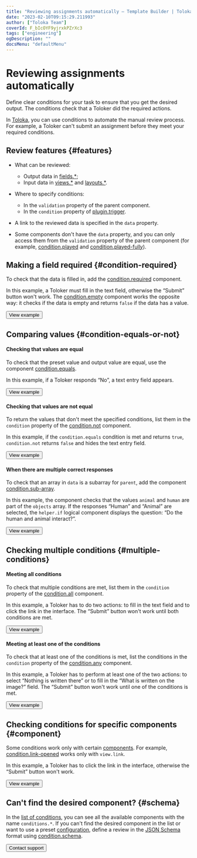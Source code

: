 ```yaml
---
title: "Reviewing assignments automatically — Template Builder | Toloka documentation"
date: "2023-02-10T09:15:29.211993"
author: ["Toloka Team"]
coverId: F_bIcOYF9yjrxkPZrXc3
tags: ["engineering"]
ogDescription: ""
docsMenu: "defaultMenu"
---
```


# Reviewing assignments automatically

Define clear conditions for your task to ensure that you get the desired output. The conditions check that a Toloker did the required actions.

In [Toloka](https://toloka.ai/), you can use conditions to automate the manual review process. For example, a Toloker can't submit an assignment before they meet your required conditions.

## Review features {#features}

- What can be reviewed:
    - Output data in [fields.*](/docs/template-builder/reference/fields);
    - Input data in [views.*](/docs/template-builder/reference/views) and [layouts.*](/docs/template-builder/reference/layouts).

- Where to specify conditions:
    - In the `validation` property of the parent component.
    - In the `condition` property of [plugin.trigger](/docs/template-builder/reference/plugin.trigger).

- A link to the reviewed data is specified in the `data` property.
- Some components don't have the `data` property, and you can only access them from the `validation` property of the parent component (for example, [condition.played](/docs/template-builder/reference/condition.played) and [condition.played-fully](/docs/template-builder/reference/condition.played-fully)).

## Making a field required {#condition-required}

To check that the data is filled in, add the [condition.required](/docs/template-builder/reference/condition.required) component.

In this example, a Toloker must fill in the text field, otherwise the “Submit” button won't work. The [condition.empty](/docs/template-builder/reference/condition.empty) component works the opposite way: it checks if the data is empty and returns `false` if the data has a value.

<Button themeColor="light" view="default" size="l" type="link" url="https://ya.cc/t/VaKRkzm-3ttEim">View example</Button>

## Comparing values {#condition-equals-or-not}

#### Checking that values are equal

To check that the preset value and output value are equal, use the component [condition.equals](/docs/template-builder/reference/condition.equals).

In this example, if a Toloker responds “No”, a text entry field appears.

<Button themeColor="light" view="default" size="l" type="link" url="https://ya.cc/t/jlpDLfIe3ttEjY">View example</Button>

#### Checking that values are not equal

To return the values that don't meet the specified conditions, list them in the `condition` property of the [condition.not](/docs/template-builder/reference/condition.not) component.

In this example, if the `condition.equals` condition is met and returns `true`, `condition.not` returns `false` and hides the text entry field.

<Button themeColor="light" view="default" size="l" type="link" url="https://ya.cc/t/EQrcJAhh3ttEkP">View example</Button>

#### When there are multiple correct responses

To check that an array in `data` is a subarray for `parent`, add the component [condition.sub-array](/docs/template-builder/reference/condition.sub-array).

In this example, the component checks that the values `animal` and `human` are part of the `objects` array. If the responses “Human” and “Animal” are selected, the `helper.if` logical component displays the question: “Do the human and animal interact?”.

<Button themeColor="light" view="default" size="l" type="link" url="https://ya.cc/t/hKrpY1DO3xEBoC">View example</Button>

## Checking multiple conditions {#multiple-conditions}

#### Meeting all conditions

To check that multiple conditions are met, list them in the `condition` property of the [condition.all](/docs/template-builder/reference/condition.all) component.

In this example, a Toloker has to do two actions: to fill in the text field and to click the link in the interface. The “Submit” button won't work until both conditions are met.

<Button themeColor="light" view="default" size="l" type="link" url="https://ya.cc/t/UVTRP1wl3vw9ij">View example</Button>

#### Meeting at least one of the conditions

To check that at least one of the conditions is met, list the conditions in the `condition` property of the [condition.any](/docs/template-builder/reference/condition.any) component.

In this example, a Toloker has to perform at least one of the two actions: to select “Nothing is written there” or to fill in the “What is written on the image?” field. The “Submit” button won't work until one of the conditions is met.

<Button themeColor="light" view="default" size="l" type="link" url="https://ya.cc/t/UGnbki-73xPDHm">View example</Button>

## Checking conditions for specific components {#component}

Some conditions work only with certain [components](/docs/glossary#component). For example, [condition.link-opened](/docs/template-builder/reference/condition.link-opened) works only with `view.link`.

In this example, a Toloker has to click the link in the interface, otherwise the “Submit” button won't work.

<Button themeColor="light" view="default" size="l" type="link" url="https://ya.cc/t/DNok6Tun3ttEpZ">View example</Button>

## Can't find the desired component? {#schema}

In the [list of conditions](/docs/template-builder/reference/conditions), you can see all the available components with the name `conditions.*`. If you can't find the desired component in the list or want to use a preset [configuration](/docs/glossary#configuration), define a review in the [JSON Schema](https://json-schema.org/learn/getting-started-step-by-step.html) format using [condition.schema](/docs/template-builder/reference/condition.schema).

<Button themeColor="light" view="default" size="l" type="link" url="/docs/guide/troubleshooting/support?form-source=template-builder-best-practices-conditions">Contact support</Button>
